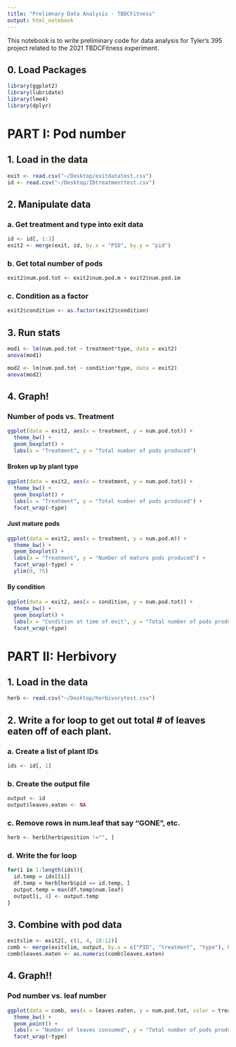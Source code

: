 ```yaml
---
title: "Prelimnary Data Analysis - TBDCFitness"
output: html_notebook
---
```


This notebook is to write preliminary code for data analysis for Tyler's 395 project related to the 2021 TBDCFitness experiment. 

## 0. Load Packages

```r
library(ggplot2)
library(lubridate)
library(lme4)
library(dplyr)
```

# PART I: Pod number 

## 1. Load in the data

```r
exit <- read.csv("~/Desktop/exitdatatest.csv")
id <- read.csv("~/Desktop/IDtreatmenttest.csv")
```

## 2. Manipulate data
### a. Get treatment and type into exit data

```r
id <- id[, 1:3]
exit2 <- merge(exit, id, by.x = "PID", by.y = "pid")
```

### b. Get total number of pods

```r
exit2$num.pod.tot <- exit2$num.pod.m + exit2$num.pod.im
```

### c. Condition as a factor
```r
exit2$condition <- as.factor(exit2$condition)
```


## 3. Run stats

```r
mod1 <- lm(num.pod.tot ~ treatment*type, data = exit2)
anova(mod1)
```

```r
mod2 <- lm(num.pod.tot ~ condition*type, data = exit2)
anova(mod2)
```

## 4. Graph! 

### Number of pods vs. Treatment

```r
ggplot(data = exit2, aes(x = treatment, y = num.pod.tot)) + 
  theme_bw() + 
  geom_boxplot() + 
  labs(x = "Treatment", y = "Total number of pods produced")
```
#### Broken up by plant type

```r
ggplot(data = exit2, aes(x = treatment, y = num.pod.tot)) + 
  theme_bw() + 
  geom_boxplot() + 
  labs(x = "Treatment", y = "Total number of pods produced") + 
  facet_wrap(~type)
```

#### Just mature pods

```r
ggplot(data = exit2, aes(x = treatment, y = num.pod.m)) + 
  theme_bw() + 
  geom_boxplot() + 
  labs(x = "Treatment", y = "Number of mature pods produced") + 
  facet_wrap(~type) + 
  ylim(0, 75)
```
#### By condition

```r
ggplot(data = exit2, aes(x = condition, y = num.pod.tot)) + 
  theme_bw() + 
  geom_boxplot() + 
  labs(x = "Condition at time of exit", y = "Total number of pods produced") + 
  facet_wrap(~type)
```

# PART II: Herbivory

## 1. Load in the data

```r
herb <- read.csv("~/Desktop/herbivorytest.csv")
```

## 2. Write a for loop to get out total # of leaves eaten off of each plant. 

### a. Create a list of plant IDs

```r
ids <- id[, 1]
```

### b. Create the output file

```r
output <- id
output$leaves.eaten <- NA
```

### c. Remove rows in num.leaf that say "GONE", etc. 

```r
herb <- herb[herb$position !="", ]

```


### d. Write the for loop 

```r
for(i in 1:length(ids)){
  id.temp = ids[[i]]
  df.temp = herb[herb$pid == id.temp, ]
  output.temp = max(df.temp$num.leaf)
  output[i, 4] <- output.temp
}
```

## 3. Combine with pod data

```r
exitslim <- exit2[, c(1, 4, 10:12)]
comb <- merge(exitslim, output, by.x = c("PID", "treatment", "type"), by.y = c("pid", "treatment", "type"))
comb$leaves.eaten <- as.numeric(comb$leaves.eaten)
```

## 4. Graph!! 

### Pod number vs. leaf number

```r
ggplot(data = comb, aes(x = leaves.eaten, y = num.pod.tot, color = treatment)) + 
  theme_bw() + 
  geom_point() + 
  labs(x = "Number of leaves consumed", y = "Total number of pods produced") + 
  facet_wrap(~type)
```


```r

```

